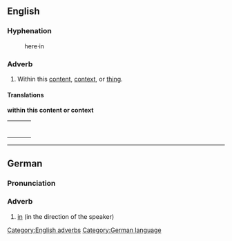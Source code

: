 ==English==

===Hyphenation===

:here&middot;in

===Adverb===

# Within this [[content]], [[context]], or [[thing]].

====Translations====

'''within this content or context'''
{| border=0  width=100%
|-
|bgcolor="#FFFFE0" valign=top width=48%|
{|

|}
| width=1% |
|bgcolor="#FFFFE0" valign=top width=48%|
{|

|}
|}

[[Category:English adverbs]]
----
==German==
===Pronunciation===
{{IPA|[hɛˈʁain]}}
===Adverb===
#[[in]] (in the direction of the speaker)

[[Category:German language]]
